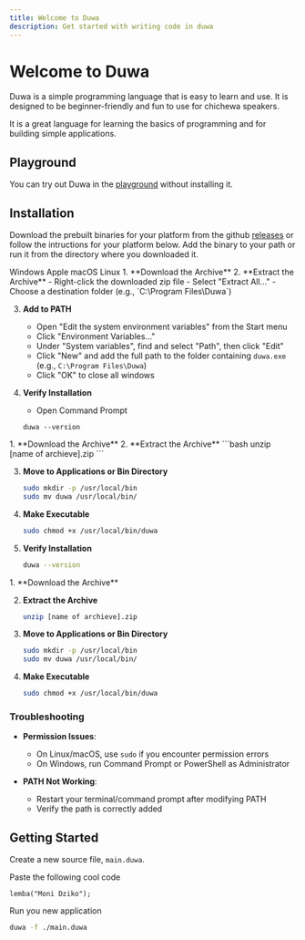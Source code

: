 ---
title: Welcome to Duwa
description: Get started with writing code in duwa
---

# Welcome to Duwa

Duwa is a simple programming language that is easy to learn and use. It is designed to be beginner-friendly and fun to use for chichewa speakers.

It is a great language for learning the basics of programming and for building simple applications.

## Playground

You can try out Duwa in the [playground](https://www.duwa.cphiri.dev/playground) without installing it.

## Installation

Download the prebuilt binaries for your platform from the github [releases](https://github.com/sevenreup/duwa/releases) or follow the intructions for your platform below. Add the binary to your path or run it from the directory where you downloaded it.


<Tabs defaultValue="windows">

<TabsList>
    <TabsTrigger value="windows">Windows</TabsTrigger>
    <TabsTrigger value="mac">Apple macOS</TabsTrigger>
    <TabsTrigger value="linux">Linux</TabsTrigger>
</TabsList>
<TabsContent value="windows">
<ReleaseDownloader platform="windowsDowloadUrl"/>
1. **Download the Archive**
2. **Extract the Archive**
   - Right-click the downloaded zip file
   - Select "Extract All..."
   - Choose a destination folder (e.g., `C:\Program Files\Duwa`)

3. **Add to PATH**
   - Open "Edit the system environment variables" from the Start menu
   - Click "Environment Variables..."
   - Under "System variables", find and select "Path", then click "Edit"
   - Click "New" and add the full path to the folder containing `duwa.exe`
     (e.g., `C:\Program Files\Duwa`)
   - Click "OK" to close all windows

4. **Verify Installation**
   - Open Command Prompt
   ```
   duwa --version
   ```

</TabsContent>
<TabsContent value="mac">
<ReleaseDownloader platform="macIntelDowloadUrl|macArmDowloadUrl"/>
1. **Download the Archive**
2. **Extract the Archive**
   ```bash
   unzip [name of archieve].zip
   ```

3. **Move to Applications or Bin Directory**
   ```bash
   sudo mkdir -p /usr/local/bin
   sudo mv duwa /usr/local/bin/
   ```

4. **Make Executable**
   ```bash
   sudo chmod +x /usr/local/bin/duwa
   ```

5. **Verify Installation**
   ```bash
   duwa --version
   ```
</TabsContent>
<TabsContent value="linux">
<ReleaseDownloader platform="linuxsDowloadUrl"/>
1. **Download the Archive**

2. **Extract the Archive**
   ```bash
   unzip [name of archieve].zip
   ```

3. **Move to Applications or Bin Directory**
   ```bash
   sudo mkdir -p /usr/local/bin
   sudo mv duwa /usr/local/bin/
   ```

4. **Make Executable**
   ```bash
   sudo chmod +x /usr/local/bin/duwa
   ```
</TabsContent>
</Tabs>

### Troubleshooting

- **Permission Issues**: 
  - On Linux/macOS, use `sudo` if you encounter permission errors
  - On Windows, run Command Prompt or PowerShell as Administrator

- **PATH Not Working**: 
  - Restart your terminal/command prompt after modifying PATH
  - Verify the path is correctly added

## Getting Started

Create a new source file, `main.duwa`.

Paste the following cool code

```duwa
lemba("Moni Dziko");
```

Run you new application

```bash
duwa -f ./main.duwa
```
